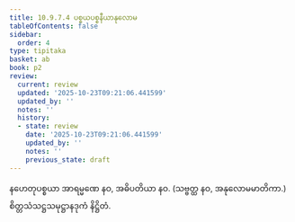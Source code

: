 ```yaml
---
title: 10.9.7.4 ပစ္စယပစ္စနီယာနုလောမ
tableOfContents: false
sidebar:
  order: 4
type: tipitaka
basket: ab
book: p2
review:
  current: review
  updated: '2025-10-23T09:21:06.441599'
  updated_by: ''
  notes: ''
  history:
  - state: review
    date: '2025-10-23T09:21:06.441599'
    updated_by: ''
    notes: ''
    previous_state: draft
---
```



<ReviewStatus review={frontmatter.review} showDetails={true} />

<HypothesisAnnotation frontmatter={frontmatter} />

<DynamicBreadcrumb />

<Division number="315" book="p2" e="ch" v="38" p="175">

<Paragraph number="3091" book="p2">
နဟေတုပစ္စယာ အာရမ္မဏေ နဝ, အဓိပတိယာ နဝ. (သဗ္ဗတ္ထ နဝ, အနုလောမမာတိကာ.)

</Paragraph>
</Division>

<Paragraph number="3092" type="center" book="p2">
စိတ္တသံသဋ္ဌသမုဋ္ဌာနဒုကံ နိဋ္ဌိတံ.
</Paragraph>